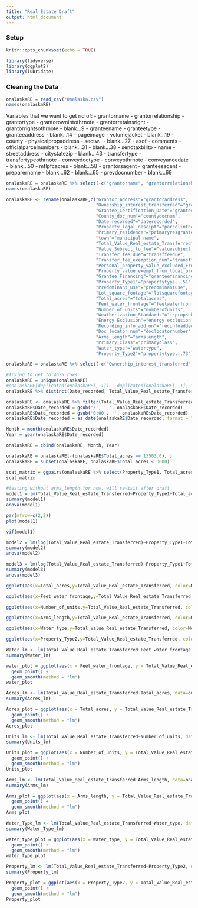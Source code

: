 ---
title: "Real Estate Draft"
output: html_document
---

### Setup

```{r setup, include=FALSE}
knitr::opts_chunk$set(echo = TRUE)
```

```{r}
library(tidyverse)
library(ggplot2)
library(lubridate)
```

### Cleaning the Data

```{r}
onalaskaRE = read_csv("Onalaska.csv")
names(onalaskaRE)
```

Variables that we want to get rid of: 
- grantorname
- grantorrelationship
- grantortype
- grantorownintothrnote
- grantorretainsright
- grantorrightsothrnote
- blank...9
- granteename
- granteetype
- granteeaddress
- blank...14
- pageimage
- volumejacket
- blank...19
- county
- physicalpropaddress
- sectw..
- blank...27
- asof
- comments
- officialparcelnumbers
- blank...31
- blank...38
- sendtaxbillto
- name
- streetaddress
- citystatezip
- blank...43
- transfertype
- transfertypeothrnote
- conveydoctype
- conveyothrnote
- conveyancedate
- blank...50
- mflpfcacres
- blank...58
- grantorsagent
- granteesagent
- preparername
- blank...62
- blank...65
- prevdocnumber
- blank...69

```{r}
onalaskaRE = onalaskaRE %>% select(-c("grantorname", "grantorrelationship", "grantortype", "grantorownintothrnote", "grantorretainsright", "grantorrightsothrnote", "blank...9", "granteename", "granteetype", "granteeaddress", "blank...14", "pageimage", "volumejacket", "blank...19", "county", "physicalpropaddress", "sectwshpbaselinerngemeridian", "blank...27", "asof", "comments", "officialparcelnumbers", "blank...31", "blank...38", "sendtaxbillto", "name", "streetaddress", "citystatezip", "blank...43", "transfertype", "transfertypeothrnote", "conveydoctype", "conveyothrnote", "conveyancedate", "blank...50", "mflpfcacres", "blank...58", "grantorsagent", "granteesagent", "preparername", "blank...62", "blank...65", "prevdocnumber", "blank...69", "subdivcondolotunitblock"))
names(onalaskaRE)
```

```{r rename}
onalaskaRE <- rename(onalaskaRE,c("Grantor_Address"="grantoraddress",          
                                  "Ownership_interest_transferred"="grantorownership",         
                                  "Grantee_Certification_Date"="granteecertdate",       
                                  "County_doc_num"="countydocnum",         
                                  "Date_recorded"="daterecorded",            
                                  "Property_legal_descipt"="parcelinthe",           
                                  "Primary_residence"="primaryresgrantee",        
                                  "town"="municipal name",       
                                  "Total_Value_Real_estate_Transferred"="totvalrealestatetransfrd",
                                  "Value_Subject_to_fee"="valuesubjectfee",          
                                  "Transfer_fee_due"="transffeedue",             
                                  "Transfer_fee_exemption_num"="transffeeexemptnum",      
                                  "Personal_property_value_excluded_From_total_value"="ppvalueexcluded",          
                                  "Property_value_exempt_from_local_property_tax"="propvalueexemptloctax",    
                                  "Grantee_Financing"="granteefinancing",        
                                  "Property_Type1"="propertytype...51",        
                                  "Predominant_use"="predominantuse",           
                                  "Lot_square_footage"="lotsquarefootage",         
                                  "Total_acres"="totalacres",               
                                  "Feet_water_frontage"="feetwaterfrontage",        
                                  "Number_of_units"="numberofunits",           
                                  "Weatherization_Standards"="ispropsubtoresrentstand",  
                                  "Energy Exclusion"="energy exclusion",         
                                  "Recording_info_add_on"="recinfoaddedon",          
                                  "Doc_locator_num"="doclocatornumber",         
                                  "Arms_length"="armslength",               
                                  "Primary_Class"="primaryclass",            
                                  "Water_type"="watertype",                
                                  "Property_Type2"="propertytype...73"))
```

```{r}
onalaskaRE = onalaskaRE %>% select(-c("Ownership_interest_transferred", "Grantee_Certification_Date", "County_doc_num", "Property_legal_descipt", "Primary_residence", "town", "Value_Subject_to_fee", "Transfer_fee_due", "Transfer_fee_exemption_num", "Personal_property_value_excluded_From_total_value", "Property_value_exempt_from_local_property_tax", "Grantee_Financing", "Predominant_use", "Lot_square_footage", "Weatherization_Standards", "Recording_info_add_on", "Doc_locator_num"))

#Trying to get to 4625 rows
onalaskaRE = unique(onalaskaRE)
#onalaskaRE[duplicated(onalaskaRE[,-1]) | duplicated(onalaskaRE[,-1], fromLast = TRUE),]
onalaskaRE %>% distinct(Date_recorded, Total_Value_Real_estate_Transferred, Property_Type1, Total_acres, Feet_water_frontage, Number_of_units, `Energy Exclusion`, Arms_length, Primary_Class, Water_type, Property_Type2, .keep_all = TRUE)
```

```{r filter total value of real estate}
onalaskaRE <- onalaskaRE %>% filter(Total_Value_Real_estate_Transferred>1)
onalaskaRE$Date_recorded = gsub('/', '-', onalaskaRE$Date_recorded)
onalaskaRE$Date_recorded = gsub('0:00', '', onalaskaRE$Date_recorded)
onalaskaRE$Date_recorded = as_date(onalaskaRE$Date_recorded, format = "%m-%d-%Y")

Month = month(onalaskaRE$Date_recorded)
Year = year(onalaskaRE$Date_recorded)

onalaskaRE = cbind(onalaskaRE, Month, Year)

```

```{r extra cleaning of the data}
onalaskaRE = onalaskaRE[-(onalaskaRE$Total_acres == 13503.0), ]
onalaskaRE = subset(onalaskaRE, onalaskaRE$Total_acres < 3000)
```

```{r scatterplot matrix}
scat_matrix = ggpairs(onalaskaRE %>% select(Property_Type1, Total_acres, Feet_water_frontage, Number_of_units, `Energy Exclusion`, Arms_length, Primary_Class, Water_type, Property_Type1, Total_Value_Real_estate_Transferred))
scat_matrix
```

```{r}
#testing without arms_length for now, will revisit after draft
model1 = lm(Total_Value_Real_estate_Transferred~Property_Type1+Total_acres+Feet_water_frontage+Number_of_units+`Energy Exclusion`+Primary_Class+Water_type+Property_Type2, data = onalaskaRE)
summary(model1)
anova(model1)

par(mfrow=c(2,2))
plot(model1)

vif(model1)
```

```{r}
model2 = lm(log(Total_Value_Real_estate_Transferred)~Property_Type1+Total_acres+Number_of_units+`Energy Exclusion`+Feet_water_frontage+Primary_Class+Water_type+Property_Type2, data = onalaskaRE)
summary(model2)
anova(model2)
```

```{r}
model3 = lm(log(Total_Value_Real_estate_Transferred)~Property_Type1+Total_acres+Number_of_units+`Energy Exclusion`+Primary_Class+Property_Type2, data = onalaskaRE)
summary(model3)
anova(model3)
```

```{r Plot by Month}
ggplot(aes(x=Total_acres,y=Total_Value_Real_estate_Transferred, color=Month),data=onalaskaRE)+geom_point()

ggplot(aes(x=Feet_water_frontage,y=Total_Value_Real_estate_Transferred, color=Month),data=onalaskaRE)+geom_point()

ggplot(aes(x=Number_of_units,y=Total_Value_Real_estate_Transferred, color=Month),data=onalaskaRE)+geom_point()

ggplot(aes(x=Arms_length,y=Total_Value_Real_estate_Transferred, color=Month),data=onalaskaRE)+geom_point()

ggplot(aes(x=Water_type,y=Total_Value_Real_estate_Transferred, color=Month),data=onalaskaRE)+geom_point()

ggplot(aes(x=Property_Type2,y=Total_Value_Real_estate_Transferred, color=Month),data=onalaskaRE)+geom_point()

```

```{r Feet From water}
Water_lm <- lm(Total_Value_Real_estate_Transferred~Feet_water_frontage, data=onalaskaRE)
summary(Water_lm)

water_plot = ggplot(aes(x = Feet_water_frontage, y = Total_Value_Real_estate_Transferred), data = onalaskaRE) +
  geom_point() +
  geom_smooth(method = "lm")
water_plot
```

```{r Total Acres}
Acres_lm <- lm(Total_Value_Real_estate_Transferred~Total_acres, data=onalaskaRE)
summary(Acres_lm)

Acres_plot = ggplot(aes(x = Total_acres, y = Total_Value_Real_estate_Transferred), data = onalaskaRE) +
  geom_point() +
  geom_smooth(method = "lm")
Acres_plot
```

```{r Number of Units}
Units_lm <- lm(Total_Value_Real_estate_Transferred~Number_of_units, data=onalaskaRE)
summary(Units_lm)

Units_plot = ggplot(aes(x = Number_of_units, y = Total_Value_Real_estate_Transferred), data = onalaskaRE) +
  geom_point() +
  geom_smooth(method = "lm")
Units_plot
```

```{r Arms Length}
Arms_lm <- lm(Total_Value_Real_estate_Transferred~Arms_length, data=onalaskaRE)
summary(Arms_lm)

Arms_plot = ggplot(aes(x = Arms_length, y = Total_Value_Real_estate_Transferred), data = onalaskaRE) +
  geom_point() +
  geom_smooth(method = "lm")
Arms_plot
```

```{r Water Type}
Water_Type_lm <- lm(Total_Value_Real_estate_Transferred~Water_type, data=onalaskaRE)
summary(Water_Type_lm)

water_type_plot = ggplot(aes(x = Water_type, y = Total_Value_Real_estate_Transferred), data = onalaskaRE) +
  geom_point() +
  geom_smooth(method = "lm")
water_type_plot
```

```{r property type}
Property_lm <- lm(Total_Value_Real_estate_Transferred~Property_Type2, data=onalaskaRE)
summary(Property_lm)

Property_plot = ggplot(aes(x = Property_Type2, y = Total_Value_Real_estate_Transferred), data = onalaskaRE) +
  geom_point() +
  geom_smooth(method = "lm")
Property_plot
```
